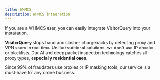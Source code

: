 ```yaml
---
title: WHMCS
description: WHMCS integration
---
```


If you are a WHMCS user, you can easily integrate VisitorQuery into your installation. 

**VisitorQuery** stops fraud and slashes chargebacks by detecting proxy and VPN users in real time. 
Unlike traditional solutions, we don't use IP checks or blacklists. 
Our AI and deep packet inspection technology catches all proxy types, **especially residential ones**.

Since 99% of fraudsters use proxies or IP masking tools, our service is a must-have for any online business.